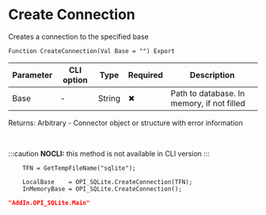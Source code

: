 ﻿---
sidebar_position: 1
description: Create Connection  and other functions to work with SQLite in the Open Integration Package, a free open-source integration library for 1C:Enterprise 8, OneScript and CLI
keywords: [1C, 1С, 1С:Enterprise, 1С:Enterprise 8.3, API, Integration, Services, Exchange, OneScript, CLI, SQLite]
---


# Create Connection 
 Creates a connection to the specified base



`Function CreateConnection(Val Base = "") Export`

  | Parameter | CLI option | Type | Required | Description |
  |-|-|-|-|-|
  | Base | - | String | &#x2716; | Path to database. In memory, if not filled |

  
  Returns:  Arbitrary - Connector object or structure with error information

<br/>


:::caution
**NOCLI:** this method is not available in CLI version
:::
<br/>



```bsl title="1C:Enterprise/OneScript code example"
    TFN = GetTempFileName("sqlite");

    LocalBase    = OPI_SQLite.CreateConnection(TFN);
    InMemoryBase = OPI_SQLite.CreateConnection();
```
 



```json title="Result"
"AddIn.OPI_SQLite.Main"
```
